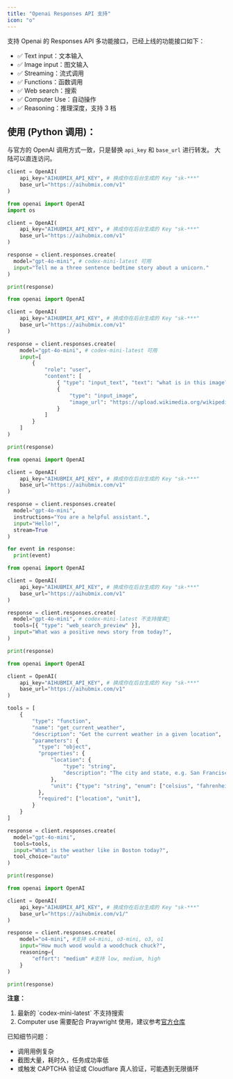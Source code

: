 ```yaml
---
title: "Openai Responses API 支持"
icon: "o"
---
```


支持 Openai 的 Responses API 多功能接口，已经上线的功能接口如下：

- ✅ Text input：文本输入
- ✅ Image input：图文输入
- ✅ Streaming：流式调用
- ✅ Functions：函数调用
- ✅ Web search：搜索
- ✅ Computer Use：自动操作
- ✅ Reasoning：推理深度，支持 3 档

## 使用 (Python 调用)：

与官方的 OpenAI 调用方式一致，只是替换 `api_key` 和 `base_url` 进行转发。
大陆可以直连访问。

```py
client = OpenAI(
    api_key="AIHUBMIX_API_KEY", # 换成你在后台生成的 Key "sk-***"
    base_url="https://aihubmix.com/v1"
)
```

<CodeGroup>

```py 文本
from openai import OpenAI
import os

client = OpenAI(
    api_key="AIHUBMIX_API_KEY", # 换成你在后台生成的 Key "sk-***"
    base_url="https://aihubmix.com/v1"
)

response = client.responses.create(
  model="gpt-4o-mini", # codex-mini-latest 可用
  input="Tell me a three sentence bedtime story about a unicorn."
)

print(response)
```


```py 图文
from openai import OpenAI

client = OpenAI(
    api_key="AIHUBMIX_API_KEY", # 换成你在后台生成的 Key "sk-***"
    base_url="https://aihubmix.com/v1"
)

response = client.responses.create(
    model="gpt-4o-mini", # codex-mini-latest 可用
    input=[
        {
            "role": "user",
            "content": [
                { "type": "input_text", "text": "what is in this image?" },
                {
                    "type": "input_image",
                    "image_url": "https://upload.wikimedia.org/wikipedia/commons/thumb/d/dd/Gfp-wisconsin-madison-the-nature-boardwalk.jpg/2560px-Gfp-wisconsin-madison-the-nature-boardwalk.jpg"
                }
            ]
        }
    ]
)

print(response)
```


```py 流式
from openai import OpenAI

client = OpenAI(
    api_key="AIHUBMIX_API_KEY", # 换成你在后台生成的 Key "sk-***"
    base_url="https://aihubmix.com/v1"
)

response = client.responses.create(
  model="gpt-4o-mini",
  instructions="You are a helpful assistant.",
  input="Hello!",
  stream=True
)

for event in response:
  print(event)
```


```py 搜索
from openai import OpenAI

client = OpenAI(
    api_key="AIHUBMIX_API_KEY", # 换成你在后台生成的 Key "sk-***"
    base_url="https://aihubmix.com/v1"
)

response = client.responses.create(
  model="gpt-4o-mini", # codex-mini-latest 不支持搜索📍
  tools=[{ "type": "web_search_preview" }],
  input="What was a positive news story from today?",
)

print(response)
```


```py 函数调用
from openai import OpenAI

client = OpenAI(
    api_key="AIHUBMIX_API_KEY", # 换成你在后台生成的 Key "sk-***"
    base_url="https://aihubmix.com/v1"
)

tools = [
    {
        "type": "function",
        "name": "get_current_weather",
        "description": "Get the current weather in a given location",
        "parameters": {
          "type": "object",
          "properties": {
              "location": {
                  "type": "string",
                  "description": "The city and state, e.g. San Francisco, CA",
              },
              "unit": {"type": "string", "enum": ["celsius", "fahrenheit"]},
          },
          "required": ["location", "unit"],
        }
    }
]

response = client.responses.create(
  model="gpt-4o-mini",
  tools=tools,
  input="What is the weather like in Boston today?",
  tool_choice="auto"
)

print(response)
```


```py 推理
from openai import OpenAI

client = OpenAI(
    api_key="AIHUBMIX_API_KEY", # 换成你在后台生成的 Key "sk-***"
    base_url="https://aihubmix.com/v1/"
)

response = client.responses.create(
    model="o4-mini", #支持 o4-mini, o3-mini, o3, o1
    input="How much wood would a woodchuck chuck?",
    reasoning={
        "effort": "medium" #支持 low, medium, high
    }
)

print(response)
```

</CodeGroup>

**注意：**

1. 最新的 \`codex-mini-latest\` 不支持搜索
2.  Computer use 需要配合 Praywright 使用，建议参考[官方仓库](https://github.com/openai/openai-cua-sample-app)

  已知细节问题：  
  - 调用用例复杂
  - 截图大量，耗时久，任务成功率低
  - 或触发 CAPTCHA 验证或 Cloudflare 真人验证，可能遇到无限循环